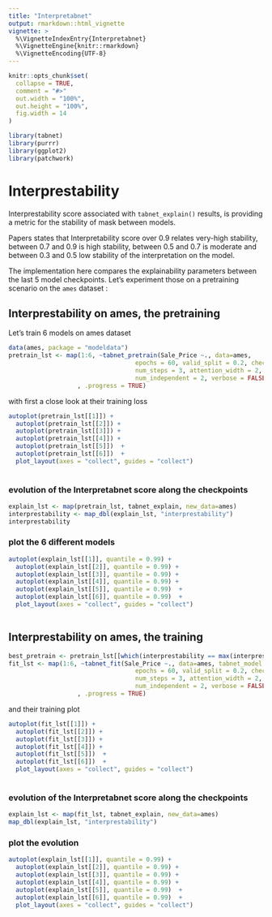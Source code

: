 ```yaml
---
title: "Interpretabnet"
output: rmarkdown::html_vignette
vignette: >
  %\VignetteIndexEntry{Interpretabnet}
  %\VignetteEngine{knitr::rmarkdown}
  %\VignetteEncoding{UTF-8}
---
```


```r
knitr::opts_chunk$set(
  collapse = TRUE,
  comment = "#>"
  out.width = "100%", 
  out.height = "100%", 
  fig.width = 14
)
```

```r
library(tabnet)
library(purrr)
library(ggplot2)
library(patchwork)
```

# Interprestability 

Interprestability score associated with `tabnet_explain()` results, is providing a metric for the stability of mask between models.

Papers states that Interpretability score over 0.9 relates very-high stability, between 0.7 and 0.9 is high stability, between 0.5 and 0.7 is moderate and between 0.3 and 0.5 low stability of the interpretation on the model.


The implementation here compares the explainability parameters between the last 5 model checkpoints. 
Let's experiment those on a pretraining scenario on the `ames` dataset : 

## Interprestability on ames, the pretraining 

Let's train 6 models on ames dataset

```r
data(ames, package = "modeldata")
pretrain_lst <- map(1:6, ~tabnet_pretrain(Sale_Price ~., data=ames,
                                   epochs = 60, valid_split = 0.2, checkpoint_epoch = 10,
                                   num_steps = 3, attention_width = 2, num_shared = 2,
                                   num_independent = 2, verbose = FALSE)
                   , .progress = TRUE)

```

with first a close look at their training loss

```r
autoplot(pretrain_lst[[1]]) + 
  autoplot(pretrain_lst[[2]]) + 
  autoplot(pretrain_lst[[3]]) + 
  autoplot(pretrain_lst[[4]]) + 
  autoplot(pretrain_lst[[5]])  +
  autoplot(pretrain_lst[[6]])  +
  plot_layout(axes = "collect", guides = "collect")
  
```

### evolution of the Interpretabnet score along the checkpoints


```r
explain_lst <- map(pretrain_lst, tabnet_explain, new_data=ames)
interprestability <- map_dbl(explain_lst, "interprestability")
interprestability
```

### plot the 6 different models
```r
autoplot(explain_lst[[1]], quantile = 0.99) + 
  autoplot(explain_lst[[2]], quantile = 0.99) + 
  autoplot(explain_lst[[3]], quantile = 0.99) + 
  autoplot(explain_lst[[4]], quantile = 0.99) + 
  autoplot(explain_lst[[5]], quantile = 0.99)  +
  autoplot(explain_lst[[6]], quantile = 0.99)  +
  plot_layout(axes = "collect", guides = "collect")
  
```
## Interprestability on ames, the training 

```r
best_pretrain <- pretrain_lst[[which(interprestability == max(interprestability))]]
fit_lst <- map(1:6, ~tabnet_fit(Sale_Price ~., data=ames, tabnet_model = best_pretrain,
                                   epochs = 60, valid_split = 0.2, checkpoint_epoch = 10,
                                   num_steps = 3, attention_width = 2, num_shared = 2,
                                   num_independent = 2, verbose = FALSE)
                   , .progress = TRUE)
```
and their training plot

```r
autoplot(fit_lst[[1]]) + 
  autoplot(fit_lst[[2]]) + 
  autoplot(fit_lst[[3]]) + 
  autoplot(fit_lst[[4]]) + 
  autoplot(fit_lst[[5]])  +
  autoplot(fit_lst[[6]])  +
  plot_layout(axes = "collect", guides = "collect")
  
```

### evolution of the Interpretabnet score along the checkpoints
```r
explain_lst <- map(fit_lst, tabnet_explain, new_data=ames)
map_dbl(explain_lst, "interprestability")
```

### plot the evolution
```r
autoplot(explain_lst[[1]], quantile = 0.99) + 
  autoplot(explain_lst[[2]], quantile = 0.99) + 
  autoplot(explain_lst[[3]], quantile = 0.99) + 
  autoplot(explain_lst[[4]], quantile = 0.99) + 
  autoplot(explain_lst[[5]], quantile = 0.99)  +
  autoplot(explain_lst[[6]], quantile = 0.99)  +
  plot_layout(axes = "collect", guides = "collect")
  
```
